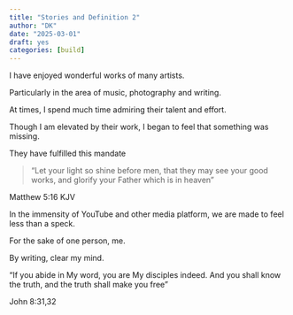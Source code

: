 ```yaml
---
title: "Stories and Definition 2"
author: "DK"
date: "2025-03-01"
draft: yes
categories: [build]
---
```


I have enjoyed wonderful works of many artists.

Particularly in the area of music, photography and writing.

At times, I spend much time admiring their talent and effort.

Though I am elevated by their work, I began to feel that something was missing.

They have fulfilled this mandate

> “Let your light so shine before men, that they may see your good works, and glorify your Father which is in heaven”

Matthew 5:16 KJV

In the immensity of YouTube and other media platform, we are made to feel less than a speck.

For the sake of one person, me.

By writing, clear my mind.

"If you abide in My word, you are My disciples indeed. And you shall know the truth, and the truth shall make you free"

John 8:31,32
